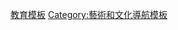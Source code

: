 {{template category
|type = navbox
|description = 
|topic = 教育
|help = 
}}

[[Category:教育模板|]]
[[Category:藝術和文化導航模板|Category:藝術和文化導航模板]]